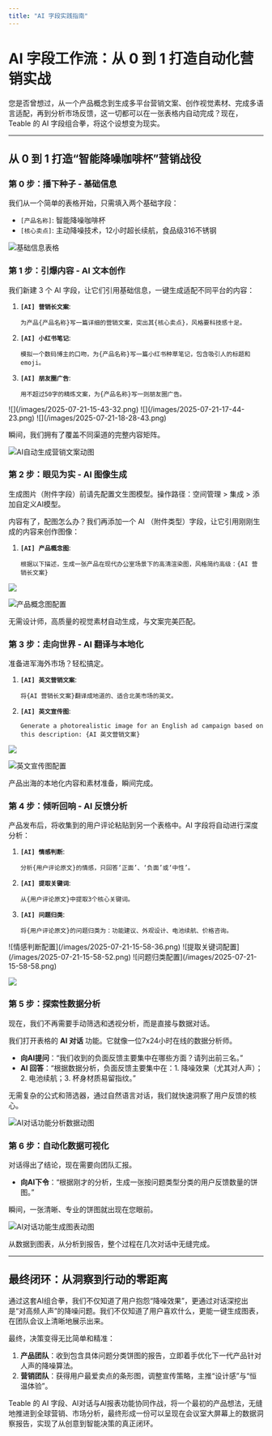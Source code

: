 ```yaml
---
title: "AI 字段实践指南"
---
```


# AI 字段工作流：从 0 到 1 打造自动化营销实战

<Tip> 您是否曾想过，从一个产品概念到生成多平台营销文案、创作视觉素材、完成多语言适配，再到分析市场反馈，这一切都可以在一张表格内自动完成？现在，Teable 的 AI 字段组合拳，将这个设想变为现实。 </Tip>

---

## 从 0 到 1 打造“智能降噪咖啡杯”营销战役

### 第 0 步：播下种子 - 基础信息

我们从一个简单的表格开始，只需填入两个基础字段：

-   `[产品名称]`: 智能降噪咖啡杯
-   `[核心卖点]`: 主动降噪技术，12小时超长续航，食品级316不锈钢

![基础信息表格](/images/2025-07-21-15-43-14.png)

### 第 1 步：引爆内容 - AI 文本创作

我们新建 3 个 AI 字段，让它们引用基础信息，一键生成适配不同平台的内容：

1.  **`[AI] 营销长文案`**:
    ```
    为产品{产品名称}写一篇详细的营销文案，突出其{核心卖点}，风格要科技感十足。
    ```

2.  **`[AI] 小红书笔记`**:
    ```
    模拟一个数码博主的口吻，为{产品名称}写一篇小红书种草笔记，包含吸引人的标题和emoji。
    ```

3.  **`[AI] 朋友圈广告`**:
    ```
    用不超过50字的精炼文案，为{产品名称}写一则朋友圈广告。
    ```

<Columns cols={3}>
  <Card>
    ![](/images/2025-07-21-15-43-32.png)
  </Card>
  <Card>
    ![](/images/2025-07-21-17-44-23.png)
  </Card>
  <Card>
    ![](/images/2025-07-21-18-28-43.png)
  </Card> 
</Columns>

瞬间，我们拥有了覆盖不同渠道的完整内容矩阵。

![AI自动生成营销文案动图](/images/2025-06-16-15-53.gif)

### 第 2 步：眼见为实 - AI 图像生成

<Note>
生成图片（附件字段）前请先配置文生图模型。操作路径：空间管理 > 集成 > 添加自定义AI模型。
</Note>

内容有了，配图怎么办？我们再添加一个 AI （附件类型）字段，让它引用刚刚生成的内容来创作图像：

1.  **`[AI] 产品概念图`**:
    ```
    根据以下描述，生成一张产品在现代办公室场景下的高清渲染图，风格简约高级：{AI 营销长文案}
    ```

![](/images/2025-06-16-16-49.gif)

![产品概念图配置](/images/2025-07-21-15-55-21.png)

无需设计师，高质量的视觉素材自动生成，与文案完美匹配。

### 第 3 步：走向世界 - AI 翻译与本地化

准备进军海外市场？轻松搞定。

1.  **`[AI] 英文营销文案`**:
    ```
    将{AI 营销长文案}翻译成地道的、适合北美市场的英文。
    ```

2.  **`[AI] 英文宣传图`**:
    ```
    Generate a photorealistic image for an English ad campaign based on this description: {AI 英文营销文案}
    ```

![](/images/2025-06-16-19-09.gif)

![英文宣传图配置](/images/2025-07-21-15-58-13.png)


产品出海的本地化内容和素材准备，瞬间完成。

### 第 4 步：倾听回响 - AI 反馈分析

产品发布后，将收集到的用户评论粘贴到另一个表格中。AI 字段将自动进行深度分析：

1.  **`[AI] 情感判断`**:
    ```
    分析{用户评论原文}的情感，只回答‘正面’、‘负面’或‘中性’。
    ```

2.  **`[AI] 提取关键词`**:
    ```
    从{用户评论原文}中提取3个核心关键词。
    ```

3.  **`[AI] 问题归类`**:
    ```
    将{用户评论原文}的问题归类为：功能建议、外观设计、电池续航、价格咨询。
    ```

<Columns cols={3}>
  <Card>
    ![情感判断配置](/images/2025-07-21-15-58-36.png)
  </Card>
  <Card>
    ![提取关键词配置](/images/2025-07-21-15-58-52.png)
  </Card>
  <Card>
    ![问题归类配置](/images/2025-07-21-15-58-58.png)
  </Card>
</Columns>

![](/images/2025-06-16-19-46.gif)

### 第 5 步：探索性数据分析

现在，我们不再需要手动筛选和透视分析，而是直接与数据对话。

我们打开表格的 **AI 对话** 功能。它就像一位7x24小时在线的数据分析师。

-   **向AI提问**：“我们收到的负面反馈主要集中在哪些方面？请列出前三名。”
-   **AI 回答**：“根据数据分析，负面反馈主要集中在：1. 降噪效果（尤其对人声）；2. 电池续航；3. 杯身材质易留指纹。”

无需复杂的公式和筛选器，通过自然语言对话，我们就快速洞察了用户反馈的核心。

![AI对话功能分析数据动图](/images/2025-06-16-19-56.gif)

### 第 6 步：自动化数据可视化

对话得出了结论，现在需要向团队汇报。

-   **向AI下令**：“根据刚才的分析，生成一张按问题类型分类的用户反馈数量的饼图。”

瞬间，一张清晰、专业的饼图就出现在您眼前。

![AI对话功能生成图表动图](/images/2025-06-16-22-20.gif)

从数据到图表，从分析到报告，整个过程在几次对话中无缝完成。

---

## 最终闭环：从洞察到行动的零距离

通过这套AI组合拳，我们不仅知道了用户抱怨“降噪效果”，更通过对话深挖出是“对高频人声”的降噪问题。我们不仅知道了用户喜欢什么，更能一键生成图表，在团队会议上清晰地展示出来。

最终，决策变得无比简单和精准：

1.  **产品团队**：收到包含具体问题分类饼图的报告，立即着手优化下一代产品针对人声的降噪算法。
2.  **营销团队**：获得用户最爱卖点的条形图，调整宣传策略，主推“设计感”与“恒温体验”。

<Info>
Teable 的 AI 字段、AI对话与AI报表功能协同作战，将一个最初的产品想法，无缝地推进到全球营销、市场分析，最终形成一份可以呈现在会议室大屏幕上的数据洞察报告，实现了从创意到智能决策的真正闭环。
</Info>